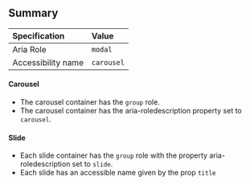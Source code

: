 ## Summary

| Specification      | Value      |
| :----------------- | :--------- |
| Aria Role          | `modal`    |
| Accessibility name | `carousel` |

#### Carousel

- The carousel container has the `group` role.
- The carousel container has the aria-roledescription property set to `carousel`.

#### Slide

- Each slide container has the `group` role with the property aria-roledescription set to `slide`.
- Each slide has an accessible name given by the prop `title`
